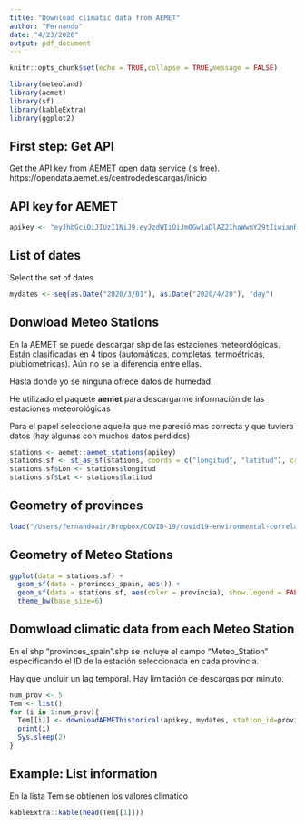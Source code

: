 ```yaml
---
title: "Download climatic data from AEMET"
author: "Fernando"
date: "4/23/2020"
output: pdf_document
---
```


```r
knitr::opts_chunk$set(echo = TRUE,collapse = TRUE,message = FALSE)
```

```r
library(meteoland)
library(aemet)
library(sf)
library(kableExtra)
library(ggplot2)
```

## First step: Get API

Get the API key from AEMET open data service (is free). https://opendata.aemet.es/centrodedescargas/inicio

## API key for AEMET
```r
apikey <- "eyJhbGciOiJIUzI1NiJ9.eyJzdWIiOiJmOGw1aDlAZ21haWwuY29tIiwianRpIjoiNzQ4NzU1ZTgtZDBjYi00MzE3LThmMTUtNzcwZDE0ZGNiNDg0IiwiaXNzIjoiQUVNRVQiLCJpYXQiOjE1ODYxODI2MzIsInVzZXJJZCI6Ijc0ODc1NWU4LWQwY2ItNDMxNy04ZjE1LTc3MGQxNGRjYjQ4NCIsInJvbGUiOiIifQ.Ez8SgcBusQ-514k9vDtEXL29wbRi-cGIYkxnXl5AVv0"
```

## List of dates
Select the set of dates 
```r
mydates <- seq(as.Date("2020/3/01"), as.Date("2020/4/20"), "day")
```

## Donwload Meteo Stations

En  la AEMET se puede descargar shp de las estaciones meteorológicas. Están clasificadas en 4 tipos (automáticas, completas, termoétricas, plubiometricas). Aún no se la diferencia entre ellas.

Hasta donde yo se ninguna ofrece datos de humedad.

He utilizado el paquete **aemet** para descargarme información de las estaciones meteorológicas

Para el papel seleccione aquella que me pareció mas correcta y que tuviera datos (hay algunas con muchos datos perdidos)

```r
stations <- aemet::aemet_stations(apikey)
stations.sf <- st_as_sf(stations, coords = c("longitud", "latitud"), crs = 4326)
stations.sf$Lon <- stations$longitud
stations.sf$Lat <- stations$latitud
```

## Geometry of provinces

```r
load("/Users/fernandoair/Dropbox/COVID-19/covid19-environmental-correlates/covid19env/data/provinces_spain.RData")
```


## Geometry of Meteo Stations

```r
ggplot(data = stations.sf) +
  geom_sf(data = provinces_spain, aes()) +
  geom_sf(data = stations.sf, aes(color = provincia), show.legend = FALSE) +
  theme_bw(base_size=6)
```

## Domwload climatic data from each Meteo Station

En el shp "provinces_spain".shp se incluye el campo "Meteo_Station" especificando el ID de la estación seleccionada en cada provincia.

Hay que uncluir un lag temporal. Hay limitación de descargas por minuto.

```r
num_prov <- 5
Tem <- list()
for (i in 1:num_prov){
  Tem[[i]] <- downloadAEMEThistorical(apikey, mydates, station_id=provinces_spain$Meteo_Station[i])[[1]]
  print(i)
  Sys.sleep(2)
}
```

## Example: List information
En la lista Tem se obtienen los valores climático

```r
kableExtra::kable(head(Tem[[1]]))
```

